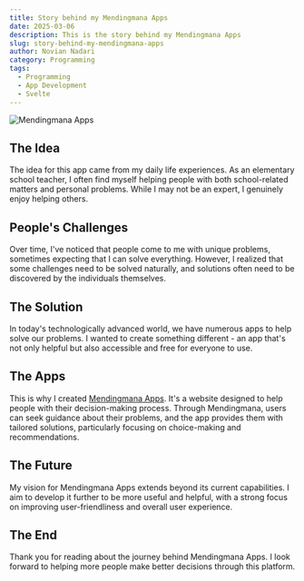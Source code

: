```yaml
---
title: Story behind my Mendingmana Apps
date: 2025-03-06
description: This is the story behind my Mendingmana Apps
slug: story-behind-my-mendingmana-apps
author: Novian Nadari
category: Programming
tags:
  - Programming
  - App Development
  - Svelte
---
```


![Mendingmana Apps](/images/blogs/mending-mana.png)


## The Idea

The idea for this app came from my daily life experiences. As an elementary school teacher, I often find myself helping people with both school-related matters and personal problems. While I may not be an expert, I genuinely enjoy helping others.

## People's Challenges

Over time, I've noticed that people come to me with unique problems, sometimes expecting that I can solve everything. However, I realized that some challenges need to be solved naturally, and solutions often need to be discovered by the individuals themselves.

## The Solution

In today's technologically advanced world, we have numerous apps to help solve our problems. I wanted to create something different - an app that's not only helpful but also accessible and free for everyone to use.

## The Apps

This is why I created [Mendingmana Apps](https://mendingmana-id.vercel.app). It's a website designed to help people with their decision-making process. Through Mendingmana, users can seek guidance about their problems, and the app provides them with tailored solutions, particularly focusing on choice-making and recommendations.

## The Future

My vision for Mendingmana Apps extends beyond its current capabilities. I aim to develop it further to be more useful and helpful, with a strong focus on improving user-friendliness and overall user experience.

## The End

Thank you for reading about the journey behind Mendingmana Apps. I look forward to helping more people make better decisions through this platform.
